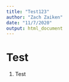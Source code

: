 ```yaml
---
title: "Test123"
author: "Zach Zaiken"
date: "11/7/2020"
output: html_document
---
```


# Test
1. Test